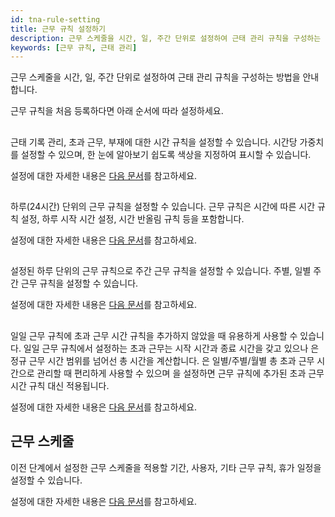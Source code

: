 ```yaml
---
id: tna-rule-setting
title: 근무 규칙 설정하기
description: 근무 스케줄을 시간, 일, 주간 단위로 설정하여 근태 관리 규칙을 구성하는 방법을 안내합니다.
keywords: [근무 규칙, 근태 관리]
---
```


근무 스케줄을 시간, 일, 주간 단위로 설정하여 근태 관리 규칙을 구성하는 방법을 안내합니다.

근무 규칙을 처음 등록하다면 아래 순서에 따라 설정하세요.

<Steps>
<Step>

## <Cmd sid='tab.payCode' product='2' className='bold' />

근태 기록 관리, 초과 근무, 부재에 대한 시간 규칙을 설정할 수 있습니다. 시간당 가중치를 설정할 수 있으며, 한 눈에 알아보기 쉽도록 색상을 지정하여 표시할 수 있습니다.

<Cmd sid='tab.payCode' product='2' className='normal' /> 설정에 대한 자세한 내용은 [다음 문서](tna-rule-shift-paycode)를 참고하세요.

</Step>
<Step>

## <Cmd sid='tab.shift' product='2' className='bold' />

하루(24시간) 단위의 근무 규칙을 설정할 수 있습니다. 근무 규칙은 시간에 따른 시간 규칙 설정, 하루 시작 시간 설정, 시간 반올림 규칙 등을 포함합니다.

<Cmd sid='tab.shift' product='2' className='normal' /> 설정에 대한 자세한 내용은 [다음 문서](tna-rule-shift-day)를 참고하세요.

</Step>
<Step>

## <Cmd sid='tab.scheduleTemplate' product='2' className='bold' />

설정된 하루 단위의 근무 규칙으로 주간 근무 규칙을 설정할 수 있습니다. 주별, 일별 주간 근무 규칙을 설정할 수 있습니다.

<Cmd sid='tab.scheduleTemplate' product='2' className='normal' /> 설정에 대한 자세한 내용은 [다음 문서](tna-rule-shift-schedule)를 참고하세요.

</Step>
<Step>

## <Cmd sid='rule.rule' product='2' className='bold' />

일일 근무 규칙에 초과 근무 시간 규칙을 추가하지 않았을 때 유용하게 사용할 수 있습니다. 일일 근무 규칙에서 설정하는 초과 근무는 시작 시간과 종료 시간을 갖고 있으나 <Cmd sid='rule.rule' product='2' />은 정규 근무 시간 범위를 넘어선 총 시간을 계산합니다. <Cmd sid='rule.rule' product='2' />은 일별/주별/월별 총 초과 근무 시간으로 관리할 때 편리하게 사용할 수 있으며 <Cmd sid='rule.rule' product='2' />을 설정하면 근무 규칙에 추가된 초과 근무 시간 규칙 대신 적용됩니다.

<Cmd sid='rule.rule' product='2' className='normal' /> 설정에 대한 자세한 내용은 [다음 문서](tna-rule-shift-overtime)를 참고하세요.

</Step>
<Step>

## 근무 스케줄

이전 단계에서 설정한 근무 스케줄을 적용할 기간, 사용자, 기타 근무 규칙, 휴가 일정을 설정할 수 있습니다.

<Cmd sid='ta.schedule' product='2' className='normal' /> 설정에 대한 자세한 내용은 [다음 문서](tna-rule-schedule)를 참고하세요.

</Step>
</Steps>